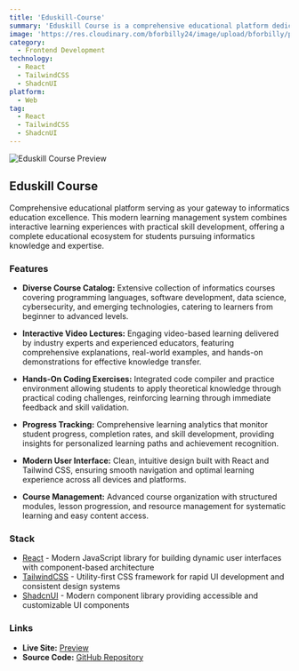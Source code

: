 ```yaml
---
title: 'Eduskill-Course'
summary: 'Eduskill Course is a comprehensive educational platform dedicated to informatics education. Built with React and Tailwind CSS, this modern learning management system offers diverse courses, interactive video lectures, and hands-on coding exercises to help students develop practical skills in various informatics disciplines.'
image: 'https://res.cloudinary.com/bforbilly24/image/upload/bforbilly/projects/eduskill-course.webp'
category:
  - Frontend Development
technology:
  - React
  - TailwindCSS
  - ShadcnUI
platform:
  - Web
tag:
  - React
  - TailwindCSS
  - ShadcnUI
---
```


![Eduskill Course Preview](https://res.cloudinary.com/bforbilly24/image/upload/bforbilly/projects/eduskill-course.webp)

## Eduskill Course

Comprehensive educational platform serving as your gateway to informatics education excellence. This modern learning management system combines interactive learning experiences with practical skill development, offering a complete educational ecosystem for students pursuing informatics knowledge and expertise.

### Features

- **Diverse Course Catalog:** Extensive collection of informatics courses covering programming languages, software development, data science, cybersecurity, and emerging technologies, catering to learners from beginner to advanced levels.

- **Interactive Video Lectures:** Engaging video-based learning delivered by industry experts and experienced educators, featuring comprehensive explanations, real-world examples, and hands-on demonstrations for effective knowledge transfer.

- **Hands-On Coding Exercises:** Integrated code compiler and practice environment allowing students to apply theoretical knowledge through practical coding challenges, reinforcing learning through immediate feedback and skill validation.

- **Progress Tracking:** Comprehensive learning analytics that monitor student progress, completion rates, and skill development, providing insights for personalized learning paths and achievement recognition.

- **Modern User Interface:** Clean, intuitive design built with React and Tailwind CSS, ensuring smooth navigation and optimal learning experience across all devices and platforms.

- **Course Management:** Advanced course organization with structured modules, lesson progression, and resource management for systematic learning and easy content access.

### Stack

- [React](https://react.dev) - Modern JavaScript library for building dynamic user interfaces with component-based architecture
- [TailwindCSS](https://tailwindcss.com) - Utility-first CSS framework for rapid UI development and consistent design systems
- [ShadcnUI](https://ui.shadcn.com) - Modern component library providing accessible and customizable UI components

### Links

- **Live Site:** [Preview](https://eduskill-nextjs-frontend-app.vercel.app)
- **Source Code:** [GitHub Repository](https://github.com/bforbilly24/eduskillcourse-nextjs-frontend-app)
